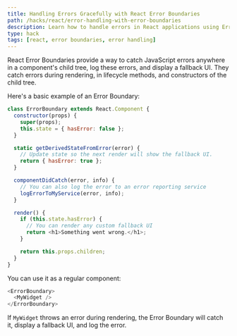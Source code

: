 ```yaml
---
title: Handling Errors Gracefully with React Error Boundaries
path: /hacks/react/error-handling-with-error-boundaries
description: Learn how to handle errors in React applications using Error Boundaries, a powerful tool to ensure your app's resilience and improve user experience.
type: hack
tags: [react, error boundaries, error handling]
---
```


React Error Boundaries provide a way to catch JavaScript errors anywhere in a component's child tree, log these errors, and display a fallback UI. They catch errors during rendering, in lifecycle methods, and constructors of the child tree.

Here's a basic example of an Error Boundary:

```javascript
class ErrorBoundary extends React.Component {
  constructor(props) {
    super(props);
    this.state = { hasError: false };
  }

  static getDerivedStateFromError(error) {
    // Update state so the next render will show the fallback UI.
    return { hasError: true };
  }

  componentDidCatch(error, info) {
    // You can also log the error to an error reporting service
    logErrorToMyService(error, info);
  }

  render() {
    if (this.state.hasError) {
      // You can render any custom fallback UI
      return <h1>Something went wrong.</h1>;
    }

    return this.props.children; 
  }
}
```

You can use it as a regular component:

```javascript
<ErrorBoundary>
  <MyWidget />
</ErrorBoundary>
```

If `MyWidget` throws an error during rendering, the Error Boundary will catch it, display a fallback UI, and log the error.